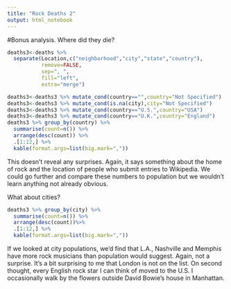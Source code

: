 ```yaml
---
title: "Rock Deaths 2"
output: html_notebook
---
```


#Bonus analysis.  Where did they die?
```r
deaths3<-deaths %>% 
  separate(Location,c("neighborhood","city","state","country"),
           remove=FALSE,
           sep=", ",
           fill="left",
           extra="merge")

deaths3<-deaths3 %>% mutate_cond(country=="",country="Not Specified")
deaths3<-deaths3 %>% mutate_cond(is.na(city),city="Not Specified")
deaths3<-deaths3 %>% mutate_cond(country=="U.S.",country="USA")
deaths3<-deaths3 %>% mutate_cond(country=="U.K.",country="England")
deaths3 %>% group_by(country) %>% 
  summarise(count=n()) %>% 
  arrange(desc(count)) %>%
  .[1:12,] %>% 
  kable(format.args=list(big.mark=","))

```

This doesn't reveal any surprises.  Again, it says something about the home of rock and the location of people who submit entries to Wikipedia.  We could go further and compare these numbers to population but we wouldn't learn anything not already obvious.

What about cities?

```r
deaths3 %>% group_by(city) %>% 
  summarise(count=n()) %>% 
  arrange(desc(count))%>% 
  .[1:12,] %>% 
  kable(format.args=list(big.mark=","))
```
If we looked at city populations, we'd find that L.A., Nashville and Memphis have more rock musicians than population would suggest. Again, not a surprise.  It's a bit surprising to me that London is not on the list. On second thought, every English rock star I can think of moved to the U.S.  I occasionally walk by the flowers outside David Bowie's house in Manhattan.
